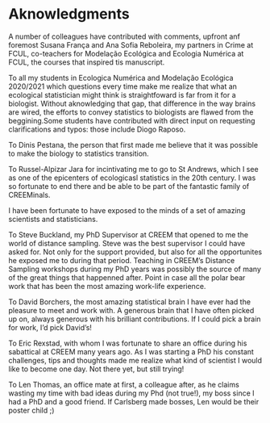 # Aknowledgments

A number of colleagues have contributed with comments, upfront anf foremost Susana França and Ana Sofia Reboleira, my partners in Crime at FCUL, co-teachers for Modelação Ecológica and Ecologia Numérica at FCUL, the courses that inspired tis manuscript.

To all my students in Ecologica Numérica and Modelação Ecológica 2020/2021 which questions every time make me realize that what an ecological statistician might think is straightfoward is far from it for a biologist. Without aknowledging that gap, that difference in the way brains are wired, the efforts to convey statistics to biologists are flawed from the beggining.Some students have contributed with direct input on requesting clarifications and typos: those include Diogo Raposo.

To Dinis Pestana, the person that first made me believe that it was possible to make the biology to statistics transition.

To Russel-Alpizar Jara for incintivating me to go to St Andrews, which I see as one of the epicenters of ecologicasl statistics in the 20th century. I was so fortunate to end there and be able to be part of the fantastic family of CREEMinals. 

I have been fortunate to have exposed to the minds of a set of amazing scientists and statisticians.

To Steve Buckland, my PhD Supervisor at CREEM that opened to me the world of distance sampling. Steve was the best supervisor I could have asked for. Not only for the support provided, but also for all the opportunites he exposed me to during that period. Teaching in CREEM's Distance Sampling workshops during my PhD years was possibly the source of many of the great things that happenned after. Point in case all the polar bear work that has been the most amazing work-life experience.

To David Borchers, the most amazing statistical brain I have ever had the pleasure to meet and work with. A generous brain that I have often picked up on, always generous with his brilliant contributions. If I could pick a brain for work, I'd pick David's!

To Eric Rexstad, with whom I was fortunate to share an office during his sabattical at CREEM many years ago. As I was starting a PhD his constant challenges, tips and thoughts made me realize what kind of scientist I would like to become one day. Not there yet, but still trying!

To Len Thomas, an office mate at first, a colleague after, as he claims wasting my time with bad ideas during my Phd (not true!), my boss since I had a PhD and a good friend. If Carlsberg made bosses, Len would be their poster child ;) 



